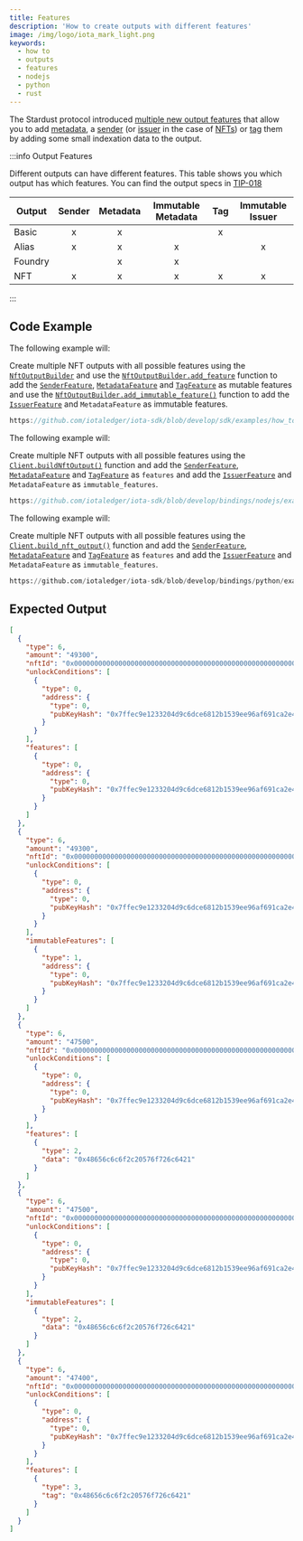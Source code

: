 ```yaml
---
title: Features
description: 'How to create outputs with different features'
image: /img/logo/iota_mark_light.png
keywords:
  - how to
  - outputs
  - features
  - nodejs
  - python
  - rust
---
```



The Stardust protocol introduced
[multiple new output features](https://wiki.iota.org/shimmer/develop/explanations/what-is-stardust/output-features/)
that allow you to add [metadata](https://wiki.iota.org/shimmer/develop/explanations/what-is-stardust/output-features/#metadata),
a [sender](https://wiki.iota.org/shimmer/develop/explanations/what-is-stardust/output-features/#sender)
(or [issuer](https://wiki.iota.org/shimmer/develop/explanations/what-is-stardust/output-features/#issuer) in the case of
[NFTs](https://wiki.iota.org/shimmer/develop/explanations/what-is-stardust/tokenization/#non-fungible-tokens-nfts)) or [tag](https://wiki.iota.org/shimmer/develop/explanations/what-is-stardust/output-features/#tag) them by adding
some small indexation data to the output.

<AccountClient />

:::info Output Features

Different outputs can have different features. This table shows you which output has which features. You can find the
output specs in [TIP-018](https://wiki.iota.org/tips/tips/TIP-0018)

| Output  | Sender | Metadata | Immutable Metadata | Tag | Immutable Issuer |
| ------- | :----: | :------: | :----------------: | :-: | :--------------: |
| Basic   |   x    |    x     |                    |  x  |                  |
| Alias   |   x    |    x     |         x          |     |        x         |
| Foundry |        |    x     |         x          |     |                  |
| NFT     |   x    |    x     |         x          |  x  |        x         |

:::

## Code Example

<Tabs groupId="language" queryString>
<TabItem value="rust" label="Rust">

The following example will:

Create multiple NFT outputs with all possible features using the
[`NftOutputBuilder`](https://docs.rs/iota-sdk/latest/iota_sdk/types/block/output/nft/struct.NftOutputBuilder.html)
and use the
[`NftOutputBuilder.add_feature`](https://docs.rs/iota-sdk/latest/iota_sdk/types/block/output/nft/struct.NftOutputBuilder.html#method.add_feature)
function to add the
[`SenderFeature`](https://docs.rs/iota-sdk/latest/iota_sdk/types/block/output/feature/struct.SenderFeature.html),
[`MetadataFeature`](https://docs.rs/iota-sdk/latest/iota_sdk/types/block/output/feature/struct.MetadataFeature.html)
and [`TagFeature`](https://docs.rs/iota-sdk/latest/iota_sdk/types/block/output/feature/struct.TagFeature.html)
as mutable features and use the
[`NftOutputBuilder.add_immutable_feature()`](https://docs.rs/iota-sdk/latest/iota_sdk/types/block/output/nft/struct.NftOutputBuilder.html#method.add_immutable_feature)
function to add the
[`IssuerFeature`](https://docs.rs/iota-sdk/latest/iota_sdk/types/block/output/feature/struct.IssuerFeature.html)
and `MetadataFeature` as immutable features.

```rust reference
https://github.com/iotaledger/iota-sdk/blob/develop/sdk/examples/how_tos/outputs/features.rs
```

</TabItem>
<TabItem value="typescript-node" label="Typescript (Node.js)">

The following example will:

Create multiple NFT outputs with all possible features using the
[`Client.buildNftOutput()`](https://wiki.iota.org/next/iota-sdk/references/nodejs/classes/Client/#buildnftoutput)
function and add the
[`SenderFeature`](https://wiki.iota.org/next/iota-sdk/references/nodejs/classes/SenderFeature/),
[`MetadataFeature`](https://wiki.iota.org/next/iota-sdk/references/nodejs/classes/MetadataFeature/)
and [`TagFeature`](https://wiki.iota.org/next/iota-sdk/references/nodejs/classes/TagFeature/)
as `features` and add the
[`IssuerFeature`](https://wiki.iota.org/next/iota-sdk/references/nodejs/classes/IssuerFeature/) and
`MetadataFeature` as `immutable_features`.

```typescript reference
https://github.com/iotaledger/iota-sdk/blob/develop/bindings/nodejs/examples/how_tos/outputs/features.ts
```

</TabItem>
<TabItem value="python" label="Python">

The following example will:

Create multiple NFT outputs with all possible features using the
[`Client.build_nft_output()`](https://wiki.iota.org/next/iota-sdk/references/python/iota_sdk/client/#build_nft_output)
function and add the
[`SenderFeature`](https://wiki.iota.org/next/iota-sdk/references/python/iota_sdk/types/feature/#senderfeature-objects),
[`MetadataFeature`](https://wiki.iota.org/next/iota-sdk/references/python/iota_sdk/types/feature/#metadatafeature-objects)
and
[`TagFeature`](https://wiki.iota.org/next/iota-sdk/references/python/iota_sdk/types/feature/#tagfeature-objects)
as `features` and add the
[`IssuerFeature`](https://wiki.iota.org/next/iota-sdk/references/python/iota_sdk/types/feature/#issuerfeature-objects)
and `MetadataFeature` as `immutable_features`.

```python reference
https://github.com/iotaledger/iota-sdk/blob/develop/bindings/python/examples/how_tos/outputs/features.py
```

</TabItem>
</Tabs>

## Expected Output

```json
[
  {
    "type": 6,
    "amount": "49300",
    "nftId": "0x0000000000000000000000000000000000000000000000000000000000000000",
    "unlockConditions": [
      {
        "type": 0,
        "address": {
          "type": 0,
          "pubKeyHash": "0x7ffec9e1233204d9c6dce6812b1539ee96af691ca2e4d9065daa85907d33e5d3"
        }
      }
    ],
    "features": [
      {
        "type": 0,
        "address": {
          "type": 0,
          "pubKeyHash": "0x7ffec9e1233204d9c6dce6812b1539ee96af691ca2e4d9065daa85907d33e5d3"
        }
      }
    ]
  },
  {
    "type": 6,
    "amount": "49300",
    "nftId": "0x0000000000000000000000000000000000000000000000000000000000000000",
    "unlockConditions": [
      {
        "type": 0,
        "address": {
          "type": 0,
          "pubKeyHash": "0x7ffec9e1233204d9c6dce6812b1539ee96af691ca2e4d9065daa85907d33e5d3"
        }
      }
    ],
    "immutableFeatures": [
      {
        "type": 1,
        "address": {
          "type": 0,
          "pubKeyHash": "0x7ffec9e1233204d9c6dce6812b1539ee96af691ca2e4d9065daa85907d33e5d3"
        }
      }
    ]
  },
  {
    "type": 6,
    "amount": "47500",
    "nftId": "0x0000000000000000000000000000000000000000000000000000000000000000",
    "unlockConditions": [
      {
        "type": 0,
        "address": {
          "type": 0,
          "pubKeyHash": "0x7ffec9e1233204d9c6dce6812b1539ee96af691ca2e4d9065daa85907d33e5d3"
        }
      }
    ],
    "features": [
      {
        "type": 2,
        "data": "0x48656c6c6f2c20576f726c6421"
      }
    ]
  },
  {
    "type": 6,
    "amount": "47500",
    "nftId": "0x0000000000000000000000000000000000000000000000000000000000000000",
    "unlockConditions": [
      {
        "type": 0,
        "address": {
          "type": 0,
          "pubKeyHash": "0x7ffec9e1233204d9c6dce6812b1539ee96af691ca2e4d9065daa85907d33e5d3"
        }
      }
    ],
    "immutableFeatures": [
      {
        "type": 2,
        "data": "0x48656c6c6f2c20576f726c6421"
      }
    ]
  },
  {
    "type": 6,
    "amount": "47400",
    "nftId": "0x0000000000000000000000000000000000000000000000000000000000000000",
    "unlockConditions": [
      {
        "type": 0,
        "address": {
          "type": 0,
          "pubKeyHash": "0x7ffec9e1233204d9c6dce6812b1539ee96af691ca2e4d9065daa85907d33e5d3"
        }
      }
    ],
    "features": [
      {
        "type": 3,
        "tag": "0x48656c6c6f2c20576f726c6421"
      }
    ]
  }
]
```
